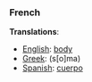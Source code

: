 ===French===

'''Translations''':

*[[English]]: [[body]]
*[[Greek]]: (s[o]ma)
*[[Spanish]]: [[cuerpo]]